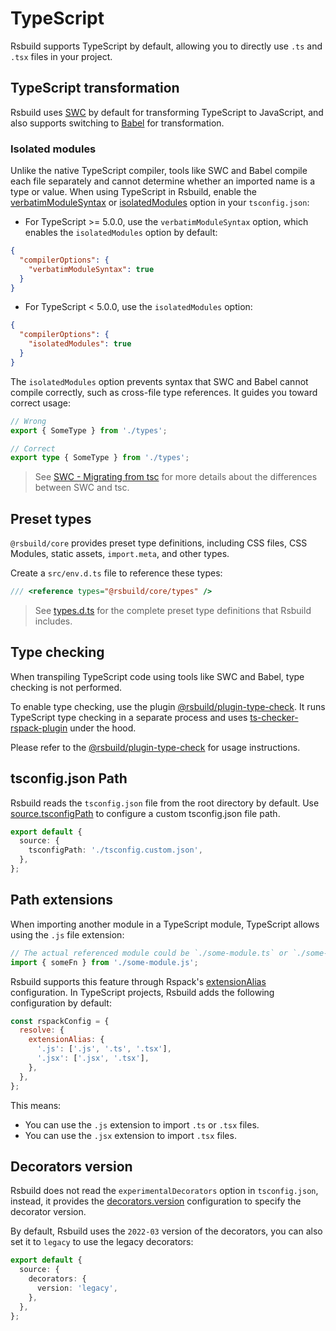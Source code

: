 # TypeScript

Rsbuild supports TypeScript by default, allowing you to directly use `.ts` and `.tsx` files in your project.

## TypeScript transformation

Rsbuild uses [SWC](/guide/configuration/swc) by default for transforming TypeScript to JavaScript, and also supports switching to [Babel](/plugins/list/plugin-babel) for transformation.

### Isolated modules

Unlike the native TypeScript compiler, tools like SWC and Babel compile each file separately and cannot determine whether an imported name is a type or value. When using TypeScript in Rsbuild, enable the [verbatimModuleSyntax](https://www.typescriptlang.org/tsconfig/#verbatimModuleSyntax) or [isolatedModules](https://typescriptlang.org/tsconfig/#isolatedModules) option in your `tsconfig.json`:

- For TypeScript >= 5.0.0, use the `verbatimModuleSyntax` option, which enables the `isolatedModules` option by default:

```json title="tsconfig.json"
{
  "compilerOptions": {
    "verbatimModuleSyntax": true
  }
}
```

- For TypeScript < 5.0.0, use the `isolatedModules` option:

```json title="tsconfig.json"
{
  "compilerOptions": {
    "isolatedModules": true
  }
}
```

The `isolatedModules` option prevents syntax that SWC and Babel cannot compile correctly, such as cross-file type references. It guides you toward correct usage:

```ts
// Wrong
export { SomeType } from './types';

// Correct
export type { SomeType } from './types';
```

> See [SWC - Migrating from tsc](https://swc.rs/docs/migrating-from-tsc) for more details about the differences between SWC and tsc.

## Preset types

`@rsbuild/core` provides preset type definitions, including CSS files, CSS Modules, static assets, `import.meta`, and other types.

Create a `src/env.d.ts` file to reference these types:

```ts title="src/env.d.ts"
/// <reference types="@rsbuild/core/types" />
```

> See [types.d.ts](https://github.com/web-infra-dev/rsbuild/blob/main/packages/core/types.d.ts) for the complete preset type definitions that Rsbuild includes.

## Type checking

When transpiling TypeScript code using tools like SWC and Babel, type checking is not performed.

To enable type checking, use the plugin [@rsbuild/plugin-type-check](https://github.com/rspack-contrib/rsbuild-plugin-type-check). It runs TypeScript type checking in a separate process and uses [ts-checker-rspack-plugin](https://github.com/rspack-contrib/ts-checker-rspack-plugin) under the hood.

Please refer to the [@rsbuild/plugin-type-check](https://github.com/rspack-contrib/rsbuild-plugin-type-check) for usage instructions.

## tsconfig.json Path

Rsbuild reads the `tsconfig.json` file from the root directory by default. Use [source.tsconfigPath](/config/source/tsconfig-path) to configure a custom tsconfig.json file path.

```ts
export default {
  source: {
    tsconfigPath: './tsconfig.custom.json',
  },
};
```

## Path extensions

When importing another module in a TypeScript module, TypeScript allows using the `.js` file extension:

```ts title="src/index.ts"
// The actual referenced module could be `./some-module.ts` or `./some-module.tsx`
import { someFn } from './some-module.js';
```

Rsbuild supports this feature through Rspack's [extensionAlias](https://rspack.rs/config/resolve#resolveextensionalias) configuration. In TypeScript projects, Rsbuild adds the following configuration by default:

```js
const rspackConfig = {
  resolve: {
    extensionAlias: {
      '.js': ['.js', '.ts', '.tsx'],
      '.jsx': ['.jsx', '.tsx'],
    },
  },
};
```

This means:

- You can use the `.js` extension to import `.ts` or `.tsx` files.
- You can use the `.jsx` extension to import `.tsx` files.

## Decorators version

Rsbuild does not read the `experimentalDecorators` option in `tsconfig.json`, instead, it provides the [decorators.version](/config/source/decorators#decoratorsversion) configuration to specify the decorator version.

By default, Rsbuild uses the `2022-03` version of the decorators, you can also set it to `legacy` to use the legacy decorators:

```ts title="rsbuild.config.ts"
export default {
  source: {
    decorators: {
      version: 'legacy',
    },
  },
};
```
